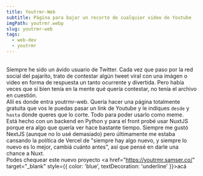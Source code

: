```yaml
---
title: Youtrmr-Web
subtitle: Página para bajar un recorte de cualquier video de Youtube
imgPath: youtrmr.webp
slug: youtrmr-web
tags:
  - web-dev
  - youtrmr
---
```

\
Siempre he sido un ávido usuario de Twitter. Cada vez que paso por la red social del pajarito, trato de contestar algún tweet viral con una imágen o video en forma de respuesta un tanto ocurrente y divertida. Pero había veces que si bien tenía en la mente qué quería contestar, no tenía el archivo en cuestión.
\
Allí es donde entra youtrmr-web. Quería hacer una página totalmente gratuita que vos le puedas pasar un link de Youtube y le indiques `desde` y `hasta` donde queres que lo corte. Todo para poder usarlo como meme.
\
Está hecho con un backend en Python y para el front probé usar NuxtJS porque era algo que quería ver hace bastante tiempo. Siempre me gustó NextJS (aunque no lo usé demasiado) pero últimamente me estaba cansando la política de Vercel de "siempre hay algo nuevo, y siempre lo nuevo es lo mejor, cambiá cuánto antes", así que pensé en darle una chance a Nuxt.
\
Podes chequear este nuevo proyecto <a href="https://youtrmr.samser.co/" target="_blank" style={{ color: 'blue', textDecoration: 'underline' }}>acá</a>
